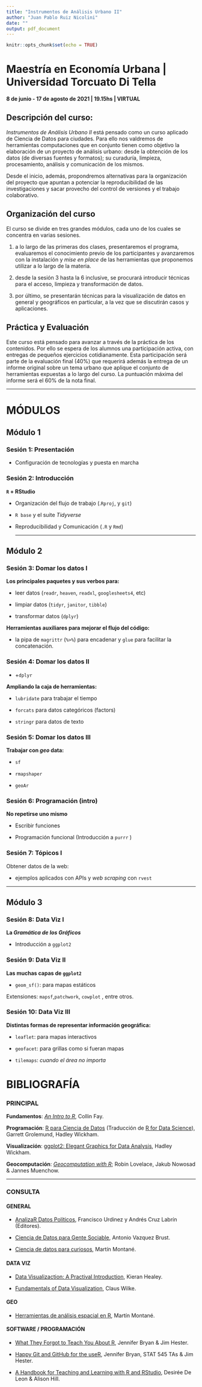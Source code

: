 ```yaml
---
title: "Instrumentos de Análisis Urbano II"
author: "Juan Pablo Ruiz Nicolini"
date: ""
output: pdf_document
---
```


```r
knitr::opts_chunk$set(echo = TRUE)
```

# **Maestría en Economía Urbana \| Universidad Torcuato Di Tella**

**8 de junio - 17 de agosto de 2021 \| 19.15hs \| VIRTUAL**

## **Descripción del curso:**


*Instrumentos de Análisis Urbano II* está pensado como un curso aplicado de Ciencia de Datos para ciudades. Para ello nos valdremos de herramientas computaciones que en conjunto tienen como objetivo la elaboración de un proyecto de análisis urbano: desde la obtención de los datos (de diversas fuentes y formatos); su curaduría, limpieza, procesamiento, análisis y comunicación de los mismos.

Desde el inicio, además, propondremos alternativas para la organización del proyecto que apuntan a potenciar la reproducibilidad de las investigaciones y sacar provecho del control de versiones y el trabajo colaborativo.

## Organización del curso

El curso se divide en tres grandes módulos, cada uno de los cuales se concentra en varias sesiones.

1.  a lo largo de las primeras dos clases, presentaremos el programa, evaluaremos el conocimiento previo de los participantes y avanzaremos con la instalación y _mise en place_ de las herramientas que proponemos utilizar a lo largo de la materia.

2.  desde la sesión 3 hasta la 6 inclusive, se procurará introducir técnicas para el acceso, limpieza y transformación de datos.

3. por último, se presentarán técnicas para la visualización de datos en general y geográficos en particular, a la vez que se discutirán casos y aplicaciones. 

## Práctica y Evaluación

Este curso está pensado para avanzar a través de la práctica de los contenidos. Por ello se espera de los alumnos una participación activa, con entregas de pequeños ejercicios cotidianamente. Esta participación será parte de la evaluación final ($40\%$) que requerirá además la entrega de un informe original sobre un tema urbano que aplique el conjunto de herramientas expuestas a lo largo del curso. La puntuación máxima del informe será el $60\%$ de la nota final. 


---

# MÓDULOS

## Módulo 1

### Sesión 1: Presentación

-   Configuración de tecnologías y puesta en marcha

### Sesión 2: Introducción

**`R` + RStudio**

-   Organización del flujo de trabajo (.`Rproj`, y `git`)

```{=html}
<!-- -->
```
-   `R base` y el suite *Tidyverse*

-   Reproducibilidad y Comunicación (`.R` y `Rmd`)

    ------------------------------------------------------------------------

## Módulo 2

### Sesión 3: Domar los datos I

**Los principales paquetes y sus verbos para:**

-   leer datos (`readr`, `heaven`, `readxl`, `googlesheets4`, etc)

-   limpiar datos (`tidyr`, `janitor`, `tibble`)

-   transformar datos (`dplyr`)

**Herramientas auxiliares para mejorar el flujo del código:**

-   la pipa de `magrittr` (`%>%`) para encadenar y `glue` para facilitar la concatenación. 

### Sesión 4: Domar los datos II

-   \+`dplyr`

**Ampliando la caja de herramientas:**

-   `lubridate` para trabajar el tiempo

-   `forcats` para datos categóricos (factors)

-   `stringr` para datos de texto

### Sesión 5: Domar los datos III

**Trabajar con *geo* data:**

-   `sf`

-   `rmapshaper`

-   `geoAr`

### Sesión 6: Programación (intro)

**No repetirse uno mismo**

-   Escribir funciones

-   Programación funcional (Introducción a `purrr` )


### Sesión 7: Tópicos I

Obtener datos de la web:

-   ejemplos aplicados con APIs y *web scraping* con `rvest`

------------------------------------------------------------------------

## Módulo 3

### Sesión 8: Data Viz I

**La *Gramática de los Gráficos***

-   Introducción a `ggplot2`

### Sesión 9: Data Viz II

**Las muchas capas de `ggplot2`**

-   `geom_sf()`: para mapas estáticos

Extensiones: `mapsf`,`patchwork`, `cowplot` , entre otros.

### Sesión 10: Data Viz III

**Distintas formas de representar información geográfica:**

-   `leaflet`: para mapas interactivos

-   `geofacet`: para grillas como si fueran mapas

-   `tilemaps`: _cuando el área no importa_

# BIBLIOGRAFÍA

### PRINCIPAL

**Fundamentos**: [_An Intro to R_](https://colinfay.me/intro-to-r/statistical-models-in-r.html), Collin Fay.

**Programación**: [R para Ciencia de Datos](https://es.r4ds.hadley.nz/) (Traducción de [R for Data Science](https://r4ds.had.co.nz/)), Garrett Grolemund, Hadley Wickham.

**Visualización**: [ggplot2: Elegant Graphics for Data Analysis](https://ggplot2-book.org/), Hadley Wickham.

**Geocomputación**: [_Geocomputation with R_](https://geocompr.robinlovelace.net/); Robin Lovelace, Jakub Nowosad & Jannes Muenchow.


---


### CONSULTA 

#### GENERAL

* [AnalizaR Datos Políticos](https://arcruz0.github.io/libroadp/), Francisco Urdinez y Andrés Cruz Labrín (Editores).

* [Ciencia de Datos para Gente Sociable](https://bitsandbricks.github.io/ciencia_de_datos_gente_sociable/), Antonio Vazquez Brust.

* [Ciencia de datos para curiosos](https://bookdown.org/martinmontaneb/CienciaDeDatosParaCuriosos/), Martín Montané.


#### DATA VIZ

* [Data Visualizaction: A Practival Introduction](https://socviz.co/index.html#preface), Kieran Healey.

* [Fundamentals of Data Visualization](https://clauswilke.com/dataviz/), Claus Wilke.

#### GEO 

* [Herramientas de análisis espacial en R](https://martinmontane.github.io/AnalisisEspacialEnR/), Martín Montané. 

#### SOFTWARE / PROGRAMACIÓN

* [What They Forgot to Teach You About R](https://rstats.wtf/), Jennifer Bryan & Jim Hester. 

* [Happy Git and GitHub for the useR](https://happygitwithr.com/), Jennifer Bryan, STAT 545 TAs & Jim Hester. 

* [A Handbook for Teaching and Learning with R and RStudio](https://rstudio4edu.github.io/rstudio4edu-book/), Desirée De Leon & Alison Hill. 

